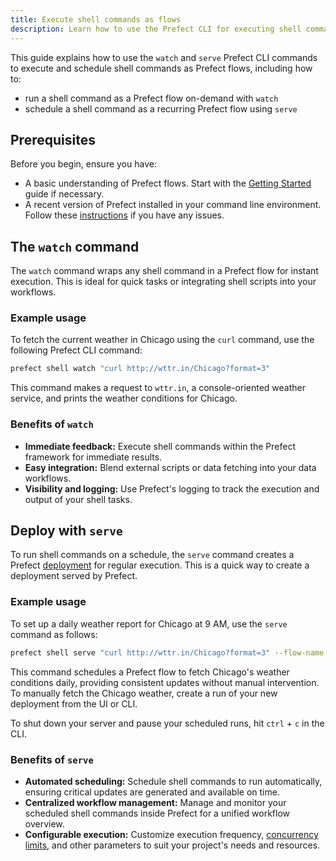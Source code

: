 ```yaml
---
title: Execute shell commands as flows
description: Learn how to use the Prefect CLI for executing shell commands as flows.
---
```


This guide explains how to use the `watch` and `serve` Prefect CLI commands to execute 
and schedule shell commands as Prefect flows, including how to:

- run a shell command as a Prefect flow on-demand with `watch`
- schedule a shell command as a recurring Prefect flow using `serve`

## Prerequisites
Before you begin, ensure you have:

- A basic understanding of Prefect flows. Start with the [Getting Started](/3.0rc/get-started/quickstart/) 
guide if necessary.
- A recent version of Prefect installed in your command line environment. 
Follow these [instructions](/3.0rc/get-started/install/) if you have any issues.

## The `watch` command
The `watch` command wraps any shell command in a Prefect flow for instant execution. 
This is ideal for quick tasks or integrating shell scripts into your workflows.

### Example usage
To fetch the current weather in Chicago using the `curl` command, use the following 
Prefect CLI command:

```bash
prefect shell watch "curl http://wttr.in/Chicago?format=3"
```

This command makes a request to `wttr.in`, a console-oriented weather service, and 
prints the weather conditions for Chicago.

### Benefits of `watch`
- **Immediate feedback:** Execute shell commands within the Prefect framework for immediate results.
- **Easy integration:** Blend external scripts or data fetching into your data workflows.
- **Visibility and logging:** Use Prefect's logging to track the execution and output of your 
shell tasks.

## Deploy with `serve`
To run shell commands on a schedule, the `serve` command creates a Prefect 
[deployment](/3.0rc/deploy/serve-workflows/) for regular execution. 
This is a quick way to create a deployment served by Prefect.

### Example usage
To set up a daily weather report for Chicago at 9 AM, use the `serve` command as follows:

```bash
prefect shell serve "curl http://wttr.in/Chicago?format=3" --flow-name "Daily Chicago Weather Report" --cron-schedule "0 9 * * *" --deployment-name "Chicago Weather"
```

This command schedules a Prefect flow to fetch Chicago's weather conditions daily, 
providing consistent updates without manual intervention. 
To manually fetch the Chicago weather, create a run of your new deployment from the UI or CLI.

To shut down your server and pause your scheduled runs, hit `ctrl` + `c` in the CLI.

### Benefits of `serve`
- **Automated scheduling:** Schedule shell commands to run automatically, 
ensuring critical updates are generated and available on time.
- **Centralized workflow management:** Manage and monitor your scheduled shell commands 
inside Prefect for a unified workflow overview.
- **Configurable execution:** Customize execution frequency, 
[concurrency limits](/3.0rc/develop/control-workflows/global-concurrency-limits/), 
and other parameters to suit your project's needs and resources.
